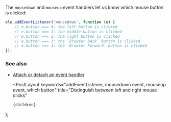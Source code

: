 
The `mousedown` and `mouseup` event handlers let us know which mouse button is clicked:

```js
ele.addEventListener('mousedown', function (e) {
    // e.button === 0: the left button is clicked
    // e.button === 1: the middle button is clicked
    // e.button === 2: the right button is clicked
    // e.button === 3: the `Browser Back` button is clicked
    // e.button === 4: the `Browser Forward` button is clicked
});
```

### See also

-   [Attach or detach an event handler](/attach-or-detach-an-event-handler)

    <PostLayout
        keywords="addEventListener, mousedown event, mouseup event, which button"
        title="Distinguish between left and right mouse clicks"
    >
        {children}
    </PostLayout>
);